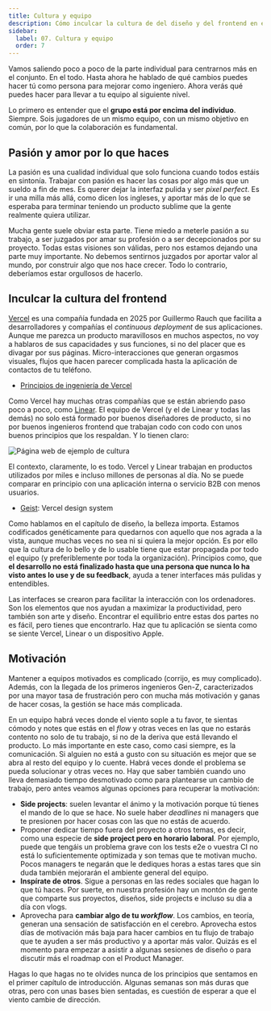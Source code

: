 ```yaml
---
title: Cultura y equipo
description: Cómo inculcar la cultura de del diseño y del frontend en el equipo
sidebar:
  label: 07. Cultura y equipo
  order: 7
---
```


Vamos saliendo poco a poco de la parte individual para centrarnos más en el conjunto. En el todo. Hasta ahora he hablado de qué cambios puedes hacer tú como persona para mejorar como ingeniero. Ahora verás qué puedes hacer para llevar a tu equipo al siguiente nivel.

Lo primero es entender que el **grupo está por encima del individuo**. Siempre. Sois jugadores de un mismo equipo, con un mismo objetivo en común, por lo que la colaboración es fundamental.

## Pasión y amor por lo que haces

La pasión es una cualidad individual que solo funciona cuando todos estáis en sintonía. Trabajar con pasión es hacer las cosas por algo más que un sueldo a fin de mes. Es querer dejar la interfaz pulida y ser _pixel perfect_. Es ir una milla más allá, como dicen los ingleses, y aportar más de lo que se esperaba para terminar teniendo un producto sublime que la gente realmente quiera utilizar.

Mucha gente suele obviar esta parte. Tiene miedo a meterle pasión a su trabajo, a ser juzgados por amar su profesión o a ser decepcionados por su proyecto. Todas estas visiones son válidas, pero nos estamos dejando una parte muy importante. No debemos sentirnos juzgados por aportar valor al mundo, por construir algo que nos hace crecer. Todo lo contrario, deberíamos estar orgullosos de hacerlo.

## Inculcar la cultura del frontend

[Vercel](https://vercel.com/) es una compañía fundada en 2025 por Guillermo Rauch que facilita a desarrolladores y compañías el _continuous deployment_ de sus aplicaciones. Aunque me parezca un producto maravillosos en muchos aspectos, no voy a hablaros de sus capacidades y sus funciones, si no del placer que es divagar por sus páginas. Micro-interacciones que generan orgasmos visuales, flujos que hacen parecer complicada hasta la aplicación de contactos de tu teléfono.

- [Principios de ingeniería de Vercel](https://www.linkedin.com/posts/rauchg_some-engineering-principles-i-live-by-learned-activity-7258911246253490176-X0Py/)

Como Vercel hay muchas otras compañías que se están abriendo paso poco a poco, como [Linear](https://linear.app/). El equipo de Vercel (y el de Linear y todas las demás) no solo está formado por buenos diseñadores de producto, si no por buenos ingenieros frontend que trabajan codo con codo con unos buenos principios que los respaldan. Y lo tienen claro:

<Image src={ExamplePage} alt="Página web de ejemplo de cultura" caption="Página de cultura de equipo de Vercel" />

El contexto, claramente, lo es todo. Vercel y Linear trabajan en productos utilizados por miles e incluso millones de personas al día. No se puede comparar en principio con una aplicación interna o servicio B2B con menos usuarios.

- [Geist](https://vercel.com/geist/introduction): Vercel design system

Como hablamos en el capítulo de diseño, la belleza importa. Estamos codificados genéticamente para quedarnos con aquello que nos agrada a la vista, aunque muchas veces no sea ni si quiera la mejor opción. Es por ello que la cultura de lo bello y de lo usable tiene que estar propagada por todo el equipo (y preferiblemente por toda la organización). Principios como, que **el desarrollo no está finalizado hasta que una persona que nunca lo ha visto antes lo use y de su feedback**, ayuda a tener interfaces más pulidas y entendibles.

Las interfaces se crearon para facilitar la interacción con los ordenadores. Son los elementos que nos ayudan a maximizar la productividad, pero también son arte y diseño. Encontrar el equilibrio entre estas dos partes no es fácil, pero tienes que encontrarlo. Haz que tu aplicación se sienta como se siente Vercel, Linear o un dispositivo Apple.

## Motivación

Mantener a equipos motivados es complicado (corrijo, es muy complicado). Además, con la llegada de los primeros ingenieros Gen-Z, caracterizados por una mayor tasa de frustración pero con mucha más motivación y ganas de hacer cosas, la gestión se hace más complicada.

En un equipo habrá veces donde el viento sople a tu favor, te sientas cómodo y notes que estás en el _flow_ y otras veces en las que no estarás contento no solo de tu trabajo, si no de la deriva que está llevando el producto. Lo más importante en este caso, como casi siempre, es la comunicación. Si alguien no está a gusto con su situación es mejor que se abra al resto del equipo y lo cuente. Habrá veces donde el problema se pueda solucionar y otras veces no. Hay que saber también cuando uno lleva demasiado tiempo desmotivado como para plantearse un cambio de trabajo, pero antes veamos algunas opciones para recuperar la motivación:

- **Side projects**: suelen levantar el ánimo y la motivación porque tú tienes el mando de lo que se hace. No suele haber _deadlines_ ni managers que te presionen por hacer cosas con las que no estás de acuerdo.
- Proponer dedicar tiempo fuera del proyecto a otros temas, es decir, como una especie de **side project pero en horario laboral**. Por ejemplo, puede que tengáis un problema grave con los tests e2e o vuestra CI no está lo suficientemente optimizada y son temas que te motivan mucho. Pocos managers te negarán que le dediques horas a estas tares que sin duda también mejorarán el ambiente general del equipo.
- **Inspírate de otros**. Sigue a personas en las redes sociales que hagan lo que tú haces. Por suerte, en nuestra profesión hay un montón de gente que comparte sus proyectos, diseños, side projects e incluso su día a día con vlogs.
- Aprovecha para **cambiar algo de tu _workflow_**. Los cambios, en teoría, generan una sensación de satisfacción en el cerebro. Aprovecha estos días de motivación más baja para hacer cambios en tu flujo de trabajo que te ayuden a ser más productivo y a aportar más valor. Quizás es el momento para empezar a asistir a algunas sesiones de diseño o para discutir más el roadmap con el Product Manager.

Hagas lo que hagas no te olvides nunca de los principios que sentamos en el primer capítulo de introducción. Algunas semanas son más duras que otras, pero con unas bases bien sentadas, es cuestión de esperar a que el viento cambie de dirección.